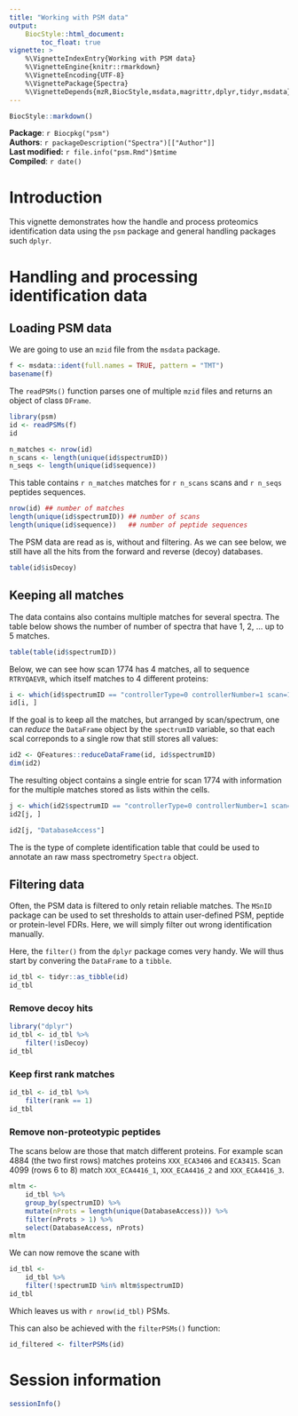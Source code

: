 ```yaml
---
title: "Working with PSM data"
output:
    BiocStyle::html_document:
        toc_float: true
vignette: >
    %\VignetteIndexEntry{Working with PSM data}
    %\VignetteEngine{knitr::rmarkdown}
    %\VignetteEncoding{UTF-8}
    %\VignettePackage{Spectra}
    %\VignetteDepends{mzR,BiocStyle,msdata,magrittr,dplyr,tidyr,msdata}
---
```


```r
BiocStyle::markdown()
```

**Package**: `r Biocpkg("psm")`<br />
**Authors**: `r packageDescription("Spectra")[["Author"]] `<br />
**Last modified:** `r file.info("psm.Rmd")$mtime`<br />
**Compiled**: `r date()`



# Introduction

This vignette demonstrates how the handle and process proteomics
identification data using the `psm` package and general handling
packages such `dplyr`.

# Handling and processing identification data

## Loading PSM data

We are going to use an `mzid` file from the `msdata` package.

```r
f <- msdata::ident(full.names = TRUE, pattern = "TMT")
basename(f)
```

The `readPSMs()` function parses one of multiple `mzid` files and
returns an object of class `DFrame`.


```r
library(psm)
id <- readPSMs(f) 
id
```

```r
n_matches <- nrow(id)
n_scans <- length(unique(id$spectrumID))
n_seqs <- length(unique(id$sequence))
```

This table contains `r n_matches` matches for `r n_scans` scans and 
`r n_seqs` peptides sequences.

```r
nrow(id) ## number of matches
length(unique(id$spectrumID)) ## number of scans
length(unique(id$sequence))   ## number of peptide sequences
```


The PSM data are read as is, without and filtering. As we can see
below, we still have all the hits from the forward and reverse (decoy)
databases.

```r
table(id$isDecoy)
```

## Keeping all matches

The data contains also contains multiple matches for several
spectra. The table below shows the number of number of spectra that
have 1, 2, ... up to 5 matches.

```r
table(table(id$spectrumID))
```

Below, we can see how scan 1774 has 4 matches, all to sequence
`RTRYQAEVR`, which itself matches to 4 different proteins:


```r
i <- which(id$spectrumID == "controllerType=0 controllerNumber=1 scan=1774")
id[i, ]
```

If the goal is to keep all the matches, but arranged by scan/spectrum,
one can *reduce* the `DataFrame` object by the `spectrumID` variable,
so that each scal correponds to a single row that still stores all
values:

```r
id2 <- QFeatures::reduceDataFrame(id, id$spectrumID)
dim(id2)
```

The resulting object contains a single entrie for scan 1774 with
information for the multiple matches stored as lists within the cells.

```r
j <- which(id2$spectrumID == "controllerType=0 controllerNumber=1 scan=1774")
id2[j, ]
```

```r
id2[j, "DatabaseAccess"]
```

The is the type of complete identification table that could be used to
annotate an raw mass spectrometry `Spectra` object.

## Filtering data

Often, the PSM data is filtered to only retain reliable matches. The
`MSnID` package can be used to set thresholds to attain user-defined
PSM, peptide or protein-level FDRs. Here, we will simply filter out
wrong identification manually.

Here, the `filter()` from the `dplyr` package comes very handy. We
will thus start by convering the `DataFrame` to a `tibble`.

```r
id_tbl <- tidyr::as_tibble(id)
id_tbl
```


### Remove decoy hits

```r
library("dplyr")
id_tbl <- id_tbl %>%
    filter(!isDecoy)
id_tbl
```

### Keep first rank matches

```r
id_tbl <- id_tbl %>%
    filter(rank == 1)
id_tbl
```

### Remove non-proteotypic peptides

The scans below are those that match different proteins. For example
scan 4884 (the two first rows) matches proteins `XXX_ECA3406` and
`ECA3415`. Scan 4099 (rows 6 to 8) match `XXX_ECA4416_1`,
`XXX_ECA4416_2` and `XXX_ECA4416_3`.

```r
mltm <-
    id_tbl %>%
    group_by(spectrumID) %>%
    mutate(nProts = length(unique(DatabaseAccess))) %>%
    filter(nProts > 1) %>%
    select(DatabaseAccess, nProts)
mltm
```

We can now remove the scane with 

```r
id_tbl <-
    id_tbl %>%
    filter(!spectrumID %in% mltm$spectrumID)
id_tbl
```

Which leaves us with `r nrow(id_tbl)` PSMs.

This can also be achieved with the `filterPSMs()` function:

```r
id_filtered <- filterPSMs(id)
```

# Session information

```r
sessionInfo()
```


